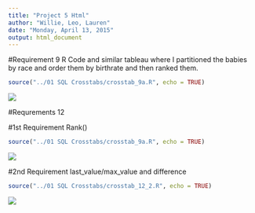 ```yaml
---
title: "Project 5 Html"
author: "Willie, Leo, Lauren"
date: "Monday, April 13, 2015"
output: html_document
---
```


#Requirement 9
R Code and similar tableau where I partitioned the babies by race and order them by birthrate and then ranked them.

```r
source("../01 SQL Crosstabs/crosstab_9a.R", echo = TRUE)
```

![](./proj2_9a.jpg)      


#Requrements 12

#1st Requirement Rank()
```r
source("../01 SQL Crosstabs/crosstab_9a.R", echo = TRUE)
```
![](./proj2_9a.jpg)      

#2nd Requirement last_value/max_value and difference
```r
source("../01 SQL Crosstabs/crosstab_12_2.R", echo = TRUE)
```

![](./proj2_12_2.jpg)      



